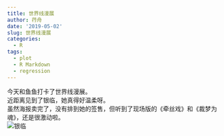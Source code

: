 ```yaml
---
title: 世界线漫展
author: 荇舟
date: '2019-05-02'
slug: 世界线漫展
categories:
  - R
tags:
  - plot
  - R Markdown
  - regression
---
```

今天和鱼鱼打卡了世界线漫展。  
近距离见到了银临，她真得好温柔呀。   
虽然海报卖完了，没有排到她的签售，但听到了现场版的《牵丝戏》和《裁梦为魂》，还是很激动啦。   
![银临](./content/post/银临.jpg)
